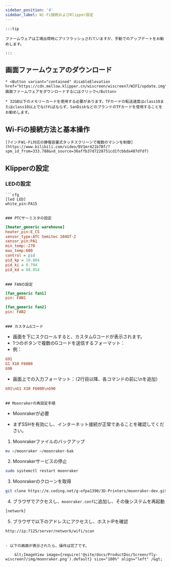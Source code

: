 ```yaml
---
sidebar_position: '4'
sidebar_label: Wi-Fi接続およびKlipper設定
---
```




```
:::tip

ファームウェアは工場出荷時にプリフラッシュされていますが、手動でのアップデートをお勧めします。

:::
```

## 画面ファームウェアのダウンロード

```
* <Button variant="contained" disableElevation href="https://cdn.mellow.klipper.cn/wiscreen/wiscreen7/WIFI/update.img">画面ファームウェアをダウンロードするにはクリック</Button>

* 32GB以下のメモリーカードを使用する必要があります。TFカードの転送速度はclass10またはclass10以上でなければならず、SanDiskなどのブランドのTFカードを使用することをお勧めします。
```

## Wi-Fiの接続方法と基本操作

```
[7インチWi-Fi対応の静電容量式タッチスクリーンで複数のマシンを制御](https://www.bilibili.com/video/BV1mr421b7Bf/?spm_id_from=333.788&vd_source=36affb37d7228751cd1fcbbda487dfdf)
```

## Klipperの設定

### LEDの設定

```
```cfg
[led LED]
white_pin:PA15
```
```

### PTCサーミスタの設定

```
```cfg
[heater_generic warehouse]
heater_pin:E_CS
sensor_type:ATC Semitec 104GT-2
sensor_pin:PA1
min_temp:-270
max_temp:600
control = pid
pid_kp = 16.804
pid_ki = 0.794
pid_kd = 88.854
```
```

### FANの設定

```
```cfg
[fan_generic fan1]
pin: FAN1
```


```cfg
[fan_generic fan2]
pin: FAN2
```
```

### カスタムGコード

```
* 画面を下にスクロールすると、カスタムGコードが表示されます。
* 1つのボタンで複数のGコードを送信するフォーマット：
* 例：

```cfg
G91
G1 X10 F6000
G90
```

* 画面上での入力フォーマット：（2行目以降、各コマンドの前に\nを追加）

```cfg
G91\nG1 X10 F6000\nG90
```
```

## Moonrakerの再設定手順

```
* Moonrakerが必要

* まずSSHを有効にし、インターネット接続が正常であることを確認してください。

1. Moonrakerファイルのバックアップ

```bash
mv ~/moonraker ~/moonraker-bak
```

2. Moonrakerサービスの停止

```bash
sudo systemctl restart moonraker
```

3. Moonrakerのクローンを取得

```bash
git clone https://e.coding.net/g-ofpa1390/3D-Printers/moonraker-dev.git -b flylcd-dev moonraker
```

4. ブラウザでアクセスし、`moonraker.conf`に追加し、その後システムを再起動

```bash
[network]
```

5. ブラウザで以下のアドレスにアクセスし、ホストIPを確認

```bash
http://ip:7125/server/network/wifi/scan
```
```

- 以下の画面が表示されたら、操作は完了です。

    &lt;ImageView image={require('@site/docs/ProductDoc/Screen/fly-wiscreen7/img/moonraker.png').default} size="100%" align="left" /&gt;
